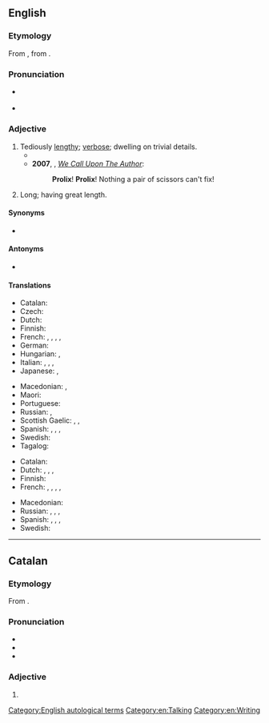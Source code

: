 ==English==
{{was wotd|2009|June|25}}
{{rfc|en}}
===Etymology===
From {{etyl|fro|en}} {{m|fro|prolixe}}, from {{etyl|la|en}} {{m|la|prōlixus||courteous, favorable}}.

===Pronunciation===
* {{a|UK}} {{IPA|/ˈpɹəʊ.lɪks/|lang=en}}
* {{a|US}} {{IPA|/pɹoʊˈlɪks/|lang=en}}

===Adjective===
{{en-adj}}

# Tediously [[lengthy]]; [[verbose]]; dwelling on trivial details.
#* {{quote-journal|journal=The Quarterly Review|year=1843|title=Bossi—Necrologia|author=G. C. Leonardo Sismondi.|volume=72|issue=144|url=http://books.google.ca/books?id=045ZAAAAIAAJ&dq=prolix&pg=PA333|page=333|passage=People who have blamed [Jean Charles Léonard de] Sismondi as unnecessarily '''prolix''' cannot have considered the crowd of details presented by the history of Italy.}}
#* '''2007''', {{w|Nick Cave}}, ''[[W:Dig, Lazarus, Dig!!!|We Call Upon The Author]]'':
#*: '''Prolix'''! '''Prolix'''! Nothing a pair of scissors can't fix!
# {{lb|en|obsolete}} Long; having great length.

====Synonyms====
* {{sense|tediously lengthy}} {{seeSynonyms|verbose}}

====Antonyms====
* {{sense|tediously lengthy}} {{seeSynonyms|concise}}

====Translations====
{{trans-top|tediously lengthy}}
* Catalan: {{t|ca|prolix}}
* Czech: {{t+|cs|zdlouhavý}}
* Dutch: {{t+|nl|langdradig}}
* Finnish: {{t+|fi|pitkäpiimäinen}}
* French: {{t+|fr|prolixe|m|f}}, {{t+|fr|fastidieux}}, {{t+|fr|verbeux}}, {{t+|fr|phraseur}}, {{t+|fr|raseur}} {{qualifier|colloquial}}
* German: {{t+|de|weitschweifig}}
* Hungarian: {{t+|hu|terjengős}}, {{t+|hu|hosszadalmas}}
* Italian: {{t+|it|prolisso}}, {{t+|it|verboso}}, {{t+|it|ridondante}}, {{t|it|iperverboso}}
* Japanese: {{qualifier|usually written using only kana}} {{t|ja|諄々しい|tr=くどくどしい, kudokudoshii|sc=Jpan}}, {{t+|ja|くどい|tr=kudoi|sc=Jpan}}
{{trans-mid}}
* Macedonian: {{t|mk|развлечен|m|tr=rázvlečen|sc=Cyrl}}, {{t|mk|преопширен|m|tr=preópširen|sc=Cyrl}}
* Maori: {{t|mi|autaki}}
* Portuguese: {{t+|pt|prolixo}}
* Russian: {{t+|ru|до́лгий}}, {{t+|ru|дли́тельный}}
* Scottish Gaelic: {{t|gd|fadalach}}, {{t|gd|màirnealach}}, {{t|gd|liosta}}
* Spanish: {{t+|es|prolijo|m}}, {{t|es|fastidioso}}, {{t|es|verboso}}, {{qualifier|colloquial}} {{t+|es|chicharra}}
* Swedish: {{t+|sv|långrandig}}
* Tagalog: {{t|tl|mahabang talumpati}}
{{trans-bottom}}

{{trans-top|tending to use large or obscure words, which few understand}}
* Catalan: {{t|ca|prolix}}
* Dutch: {{t|nl|zwammerig}}, {{t+|nl|verbeus}}, {{t+|nl|wollig}}, {{t+|nl|breedsprakig}}
* Finnish: {{t|fi|vaikeaselkoinen}}
* French: {{t+|fr|pédant}}, {{t+|fr|cuistre}}, {{t+|fr|savantasse}}, {{t+|fr|abstrus}}, {{t+|fr|abscons}}
{{trans-mid}}
* Macedonian: {{t|mk|преречит|m|tr=prérečit|sc=Cyrl}}
* Russian: {{t+|ru|ну́дный}}, {{t+|ru|занудный}}, {{t+|ru|многословный}}, {{qualifier|somewhat|about a person}} {{t+|ru|многоречивый}}
* Spanish: {{t+|es|pedante}}, {{t+|es|sabihondo}}, {{t|es|sabidillo}}, {{t+|es|prolijo}}
* Swedish: {{t+|sv|omständlig}}
{{trans-bottom}}

[[Category:English autological terms]]
[[Category:en:Talking]]
[[Category:en:Writing]]

----

==Catalan==

===Etymology===
From {{etyl|la|ca}} {{m|la|prōlixus||courteous, favorable}}.

===Pronunciation===
* {{ca-IPA}}
* {{rhymes|iks|lang=ca}}
* {{homophones|prolixs|lang=ca}}

===Adjective===
{{ca-adj}}

# {{l|en|prolix}}